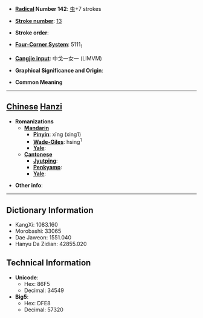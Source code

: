 * '''[[Wiktionary:Chinese radical index| Radical]] Number 142''': [[Wiktionary:Chinese radical index 虫|虫]]+7 strokes

* '''[[Wiktionary:Chinese total strokes index|Stroke number]]''': [[Wiktionary:Chinese total strokes index 13|13]]

* '''Stroke order''': 

* '''[[Wiktionary:Chinese four corner index|Four-Corner System]]''': 5111<sub>1</sub>

* '''[[Wiktionary:Chinese Cangjie index|Cangjie input]]''': 中戈一女一 (LIMVM)

* '''Graphical Significance and Origin''': 

* '''Common Meaning'''

----

== [[Chinese]] [[Hanzi]] ==

* '''Romanizations'''
** '''[[Mandarin]]'''
*** '''[[Pinyin]]''': xīng (xing1)
*** '''[[Wade-Giles]]''': hsing<sup>1</sup>
*** '''[[Yale]]''': 
** '''[[Cantonese]]'''
*** '''[[Jyutping]]''':
*** '''[[Penkyamp]]''': 
*** '''[[Yale]]''': 

* '''Other info''': 

----

== Dictionary Information ==

* KangXi: 1083.160
* Morobashi: 33065
* Dae Jaweon: 1551.040
* Hanyu Da Zidian: 42855.020

== Technical Information ==

* '''Unicode''':
** Hex: 86F5
** Decimal: 34549
* '''Big5''':
** Hex: DFE8
** Decimal: 57320